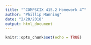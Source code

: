 ```yaml
---
title: "“COMPSCIX 415.2 Homework 4”"
author: "Phillip Manning"
date: "2/20/2018"
output: html_document
---
```


```r
knitr::opts_chunk$set(echo = TRUE)
```

